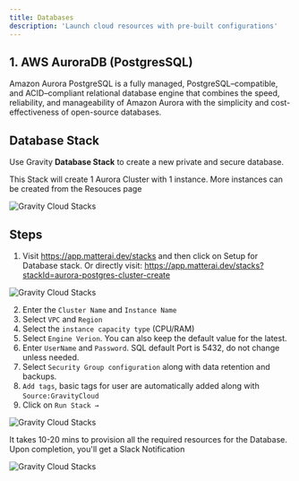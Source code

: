 ```yaml
---
title: Databases
description: 'Launch cloud resources with pre-built configurations'
---
```


## 1. AWS AuroraDB (PostgresSQL)

Amazon Aurora PostgreSQL is a fully managed, PostgreSQL–compatible, and ACID–compliant relational database engine that combines the speed, reliability, and manageability of Amazon Aurora with the simplicity and cost-effectiveness of open-source databases.


## Database Stack

Use Gravity **Database Stack** to create a new private and secure database.

<Note>This Stack will create 1 Aurora Cluster with 1 instance. More instances can be created from the Resouces page</Note>

<img
  className="block"
  src="/images/db/aurora-postgres.png"
  alt="Gravity Cloud Stacks"
/>

## Steps

1. Visit https://app.matterai.dev/stacks and then click on Setup for Database stack. Or directly visit: https://app.matterai.dev/stacks?stackId=aurora-postgres-cluster-create

<img
  className="block"
  src="/images/db/aurora-postgres-1.png"
  alt="Gravity Cloud Stacks"
/>

2. Enter the `Cluster Name` and `Instance Name`
3. Select `VPC` and `Region`
4. Select the `instance capacity type` (CPU/RAM)
5. Select `Engine Verion`. You can also keep the default value for the latest.
6. Enter `UserName` and `Password`. SQL default Port is 5432, do not change unless needed.
6. Select `Security Group configuration` along with data retention and backups.
7. `Add tags`, basic tags for user are automatically added along with `Source:GravityCloud`
8. Click on `Run Stack →`

<img
  className="block"
  src="/images/db/aurora-postgres-2.png"
  alt="Gravity Cloud Stacks"
/>

<Check>It takes 10-20 mins to provision all the required resources for the Database. Upon completion, you'll get a Slack Notification</Check>

<img
  className="block"
  src="/images/db/aurora-slack-notif.png"
  alt="Gravity Cloud Stacks"
/>



